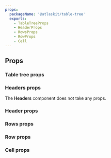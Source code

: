 ```yaml
---
props:
  packageName: '@atlaskit/table-tree'
  exports:
    - TableTreeProps
    - HeaderProps
    - RowsProps
    - RowProps
    - Cell
---
```



## Props

### Table tree props

<TSMorphProps exportName="TableTreeProps" packageName="@atlaskit/table-tree" />

### Headers props

The <b>Headers</b> component does not take any props.

### Header props

<TSMorphProps exportName="HeaderProps" packageName="@atlaskit/table-tree" />

### Rows props

<TSMorphProps exportName="RowsProps" packageName="@atlaskit/table-tree" />

### Row props

<TSMorphProps exportName="RowProps" packageName="@atlaskit/table-tree" />

### Cell props

<TSMorphProps exportName="Cell" packageName="@atlaskit/table-tree" />
